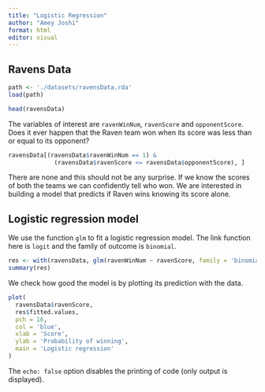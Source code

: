 ```yaml
---
title: "Logistic Regression"
author: "Amey Joshi"
format: html
editor: visual
---
```


## Ravens Data

```r
path <- './datasets/ravensData.rda'
load(path)

head(ravensData)
```

The variables of interest are `ravenWinNum`, `ravenScore` and `opponentScore`. Does it ever happen that the Raven team won when its score was less than or equal to its opponent?

```r
ravensData[(ravensData$ravenWinNum == 1) &
             (ravensData$ravenScore <= ravensData$opponentScore), ]
```

There are none and this should not be any surprise. If we know the scores of both the teams we can confidently tell who won. We are interested in building a model that predicts if Raven wins knowing its score alone.

## Logistic regression model

We use the function `glm` to fit a logistic regression model. The link function here is `logit` and the family of outcome is `binomial`.

```r
res <- with(ravensData, glm(ravenWinNum ~ ravenScore, family = 'binomial'))
summary(res)
```

We check how good the model is by plotting its prediction with the data.

```r
plot(
  ravensData$ravenScore,
  res$fitted.values,
  pch = 16,
  col = 'blue',
  xlab = 'Score',
  ylab = 'Probability of winning',
  main = 'Logistic regression'
)
```

The `echo: false` option disables the printing of code (only output is displayed).

